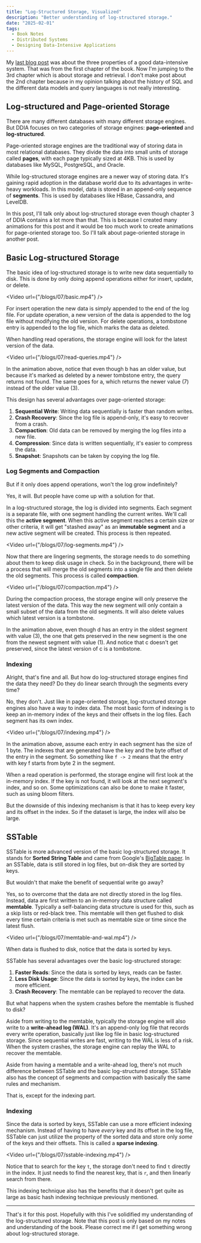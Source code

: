 ```yaml
---
title: "Log-Structured Storage, Visualized"
description: "Better understanding of log-structured storage."
date: "2025-02-01"
tags:
  - Book Notes
  - Distributed Systems
  - Designing Data-Intensive Applications
---
```


My [last blog post](https://danils.xyz/blog/06-ddia-01) was about the three properties of a good data-intensive system.
That was from the first chapter of the book. Now I'm jumping to the 3rd chapter which is about storage and retrieval.
I don't make post about the 2nd chapter because in my opinion talking about the history of SQL and
the different data models and query languages is not really interesting.

## Log-structured and Page-oriented Storage

There are many different databases with many different storage engines.
But DDIA focuses on two categories of storage engines: **page-oriented** and **log-structured**.

Page-oriented storage engines are the traditional way of storing data in most relational databases.
They divide the data into small units of storage called **pages**, with each page typically sized at 4KB.
This is used by databases like MySQL, PostgreSQL, and Oracle.

While log-structured storage engines are a newer way of storing data.
It's gaining rapid adoption in the database world due to its advantages in write-heavy workloads.
In this model, data is stored in an append-only sequence of **segments**.
This is used by databases like HBase, Cassandra, and LevelDB.

In this post, I'll talk only about log-structured storage even though chapter 3 of DDIA
contains a lot more than that. This is because I created many animations for this post
and it would be too much work to create animations for page-oriented storage too.
So I'll talk about page-oriented storage in another post.

## Basic Log-structured Storage

The basic idea of log-structured storage is to write new data sequentially to disk.
This is done by only doing append operations either for insert, update, or delete.


<Video url={"/blogs/07/basic.mp4"} />

For insert operation the new data is simply appended to the end of the log file.
For update operation, a new version of the data is appended to the log file without modifying the old version.
For delete operations, a tombstone entry is appended to the log file, which marks the data as deleted.

When handling read operations, the storage engine will look for the latest version of the data.

<Video url={"/blogs/07/read-queries.mp4"} />

In the animation above, notice that even though b has an older value, but because it's marked as deleted
by a newer tombstone entry, the query returns not found. The same goes for a,
which returns the newer value (7) instead of the older value (3).

This design has several advantages over page-oriented storage:

1. **Sequential Write**: Writing data sequentially is faster than random writes.
2. **Crash Recovery**: Since the log file is append-only, it's easy to recover from a crash.
3. **Compaction**: Old data can be removed by merging the log files into a new file.
4. **Compression**: Since data is written sequentially, it's easier to compress the data.
5. **Snapshot**: Snapshots can be taken by copying the log file.

### Log Segments and Compaction

But if it only does append operations, won't the log grow indefinitely?

Yes, it will. But people have come up with a solution for that.

In a log-structured storage, the log is divided into segments. Each segment is a separate file,
with one segment handling the current writes. We'll call this the **active segment**.
When this active segment reaches a certain size or other criteria,
it will get "stashed away" as an **immutable segment** and a new active segment will be created.
This process is then repeated.

<Video url={"/blogs/07/log-segments.mp4"} />

Now that there are lingering segments, the storage needs to do something about them to keep disk usage in check.
So in the background, there will be a process that will merge the old segments into a single file
and then delete the old segments. This process is called **compaction**.

<Video url={"/blogs/07/compaction.mp4"} />

During the compaction process, the storage engine will only preserve the latest version of the data.
This way the new segment will only contain a small subset of the data from the old segments. It will
also delete values which latest version is a tombstone.

In the animation above, even though d has an entry in the oldest segment with value (3), the one that gets preserved
in the new segment is the one from the newest segment with value (1). And notice that c doesn't get preserved,
since the latest version of c is a tombstone.

### Indexing

Alright, that's fine and all. But how do log-structured storage engines find the data they need?
Do they do linear search through the segments every time?

No, they don't. Just like in page-oriented storage, log-structured storage engines also have a way to index data.
The most basic form of indexing is to keep an in-memory index of the keys and their offsets in the log files.
Each segment has its own index.

<Video url={"/blogs/07/indexing.mp4"} />

In the animation above, assume each entry in each segment has the size of 1 byte.
The indexes that are generated have the key and the byte offset of the entry in the segment.
So something like `f -> 2` means that the entry with key f starts from byte 2 in the segment.

When a read operation is performed, the storage engine will first look at the in-memory index.
If the key is not found, it will look at the next segment's index, and so on.
Some optimizations can also be done to make it faster, such as using bloom filters.

But the downside of this indexing mechanism is that it has to keep every key and its offset in the index.
So if the dataset is large, the index will also be large.

## SSTable

SSTable is more advanced version of the basic log-structured storage.
It stands for **Sorted String Table** and came from Google's [BigTable paper](https://static.googleusercontent.com/media/research.google.com/en//archive/bigtable-osdi06.pdf).
In an SSTable, data is still stored in log files, but on-disk they are sorted by keys.

But wouldn't that make the benefit of sequential write go away?

Yes, so to overcome that the data are not directly stored in the log files.
Instead, data are first written to an in-memory data structure called **memtable**.
Typically a self-balancing data structure is used for this, such as a skip lists or red-black tree.
This memtable will then get flushed to disk every time certain criteria is met such as
memtable size or time since the latest flush.

<Video url={"/blogs/07/memtable-and-wal.mp4"} />

When data is flushed to disk, notice that the data is sorted by keys.

SSTable has several advantages over the basic log-structured storage:

1. **Faster Reads**: Since the data is sorted by keys, reads can be faster.
2. **Less Disk Usage**: Since the data is sorted by keys, the index can be more efficient.
3. **Crash Recovery**: The memtable can be replayed to recover the data.

But what happens when the system crashes before the memtable is flushed to disk?

Aside from writing to the memtable, typically the storage engine will also write to a **write-ahead log (WAL)**.
It's an append-only log file that records every write operation, basically just like log file in basic log-structured storage.
Since sequential writes are fast, writing to the WAL is less of a risk.
When the system crashes, the storage engine can replay the WAL to recover the memtable.

Aside from having a memtable and a write-ahead log, there's not much difference between SSTable and
the basic log-structured storage.
SSTable also has the concept of segments and compaction with basically the same rules and mechanism.

That is, except for the indexing part.

### Indexing

Since the data is sorted by keys, SSTable can use a more efficient indexing mechanism.
Instead of having to have _every_ key and its offset in the log file, SSTable can just utilize
the property of the sorted data and store only _some_ of the keys and their offsets.
This is called a **sparse indexing**.

<Video url={"/blogs/07/sstable-indexing.mp4"} />

Notice that to search for the key `t`, the storage don't need to find `t` directly in the index.
It just needs to find the nearest key, that is `r`, and then linearly search from there.

This indexing technique also has the benefits that it doesn't get quite as large as basic hash
indexing technique previously mentioned.

---

That's it for this post. Hopefully with this I've solidified my understanding of the log-structured storage.
Note that this post is only based on my notes and understanding of the book.
Please correct me if I get something wrong about log-structured storage.
